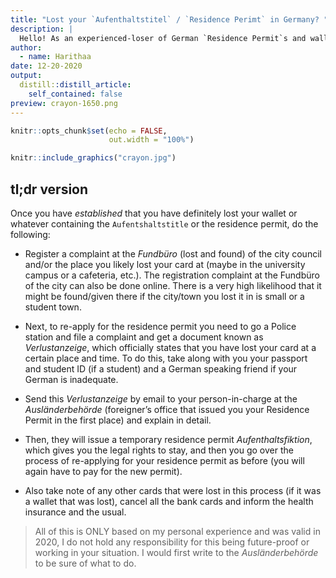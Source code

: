 ```yaml
---
title: "Lost your `Aufenthaltstitel` / `Residence Perimt` in Germany? "
description: |
  Hello! As an experienced-loser of German `Residence Permit`s and wallets, I am gonna quickly walk through what it is you need to do as of 2020 to re-apply for one
author:
  - name: Harithaa 
date: 12-20-2020
output:
  distill::distill_article:
    self_contained: false
preview: crayon-1650.png
---
```

```r
knitr::opts_chunk$set(echo = FALSE,
                      out.width = "100%")
```

```r
knitr::include_graphics("crayon.jpg")
```
## tl;dr version 
 
Once you have _established_ that you have definitely lost your wallet or whatever containing the `Aufentshaltstitle` or the residence permit, do the following:

* Register a complaint at the _Fundbüro_ (lost and found) of the city council and/or the place you likely lost your card at (maybe in the university campus or a cafeteria, etc.). The registration complaint at the Fundbüro of the city can also be done online. There is a very high likelihood that it might be found/given there if the city/town you lost it in is small or a student town. 

* Next, to re-apply for the residence permit you need to go a Police station and file a complaint and get a document known as _Verlustanzeige_, which officially states that you have lost your card at a certain place and time. To do this, take along with you your passport and student ID (if a student) and a German speaking friend if your German is inadequate. 

* Send this _Verlustanzeige_ by email to your person-in-charge at the _Ausländerbehörde_ (foreigner's office that issued you your Residence Permit in the first place) and explain in detail. 

* Then, they will issue a temporary residence permit _Aufenthaltsfiktion_, which gives you the legal rights to stay, and then you go over the process of re-applying for your residence permit as before (you will again have to pay for the new permit). 

* Also take note of any other cards that were lost in this process (if it was a wallet that was lost), cancel all the bank cards and inform the health insurance and the usual. 

> All of this is ONLY based on my personal experience and was valid in 2020, I do not hold any responsibility for this being future-proof or working in your situation. I would first write to the _Ausländerbehörde_ to be sure of what to do. 